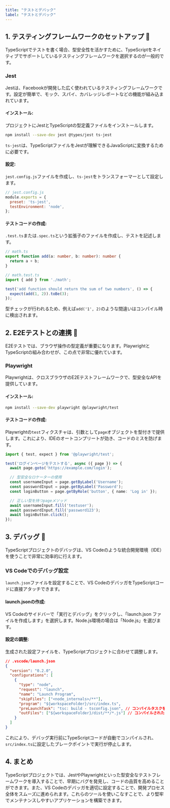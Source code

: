 ```yaml
---
title: "テストとデバック"
label: "テストとデバック"
---
```


## 1. テスティングフレームワークのセットアップ 🧪

TypeScriptでテストを書く場合、型安全性を活かすために、TypeScriptをネイティブでサポートしているテスティングフレームワークを選択するのが一般的です。

### Jest

Jestは、Facebookが開発した広く使われているテスティングフレームワークです。設定が簡単で、モック、スパイ、カバレッジレポートなどの機能が組み込まれています。

#### インストール:

プロジェクトにJestとTypeScriptの型定義ファイルをインストールします。

```bash
npm install --save-dev jest @types/jest ts-jest
```

`ts-jest`は、TypeScriptファイルをJestが理解できるJavaScriptに変換するために必要です。

#### 設定:

`jest.config.js`ファイルを作成し、`ts-jest`をトランスフォーマーとして設定します。

```javascript
// jest.config.js
module.exports = {
  preset: 'ts-jest',
  testEnvironment: 'node',
};
```

#### テストコードの作成:

`.test.ts`または`.spec.ts`という拡張子のファイルを作成し、テストを記述します。

```typescript
// math.ts
export function add(a: number, b: number): number {
  return a + b;
}

// math.test.ts
import { add } from './math';

test('add function should return the sum of two numbers', () => {
  expect(add(1, 2)).toBe(3);
});
```

型チェックが行われるため、例えば`add('1', 2)`のような間違いはコンパイル時に検出されます。

## 2. E2Eテストとの連携 🔗

E2Eテストでは、ブラウザ操作の型定義が重要になります。PlaywrightとTypeScriptの組み合わせが、この点で非常に優れています。

### Playwright

Playwrightは、クロスブラウザのE2Eテストフレームワークで、型安全なAPIを提供しています。

#### インストール:

```bash
npm install --save-dev playwright @playwright/test
```

#### テストコードの作成:

Playwrightの`test`フィクスチャは、引数として`page`オブジェクトを型付きで提供します。これにより、IDEのオートコンプリートが効き、コードのミスを防げます。

```typescript
import { test, expect } from '@playwright/test';

test('ログインページをテストする', async ({ page }) => {
  await page.goto('https://example.com/login');

  // 型安全なロケーターの使用
  const usernameInput = page.getByLabel('Username');
  const passwordInput = page.getByLabel('Password');
  const loginButton = page.getByRole('button', { name: 'Log in' });

  // 正しい型を持つpageメソッド
  await usernameInput.fill('testuser');
  await passwordInput.fill('password123');
  await loginButton.click();
});
```

## 3. デバッグ 🐞

TypeScriptプロジェクトのデバッグは、VS Codeのような統合開発環境（IDE）を使うことで非常に効率的に行えます。

### VS Codeでのデバッグ設定

`launch.json`ファイルを設定することで、VS CodeのデバッガをTypeScriptコードに直接アタッチできます。

#### launch.jsonの作成:

VS Codeのサイドバーで「実行とデバッグ」をクリックし、「launch.json ファイルを作成します」を選択します。Node.js環境の場合は「Node.js」を選びます。

#### 設定の調整:

生成された設定ファイルを、TypeScriptプロジェクトに合わせて調整します。

```json
// .vscode/launch.json
{
  "version": "0.2.0",
  "configurations": [
    {
      "type": "node",
      "request": "launch",
      "name": "Launch Program",
      "skipFiles": ["<node_internals>/**"],
      "program": "${workspaceFolder}/src/index.ts",
      "preLaunchTask": "tsc: build - tsconfig.json", // コンパイルタスクを実行
      "outFiles": ["${workspaceFolder}/dist/**/*.js"] // コンパイルされたJSファイルを指定
    }
  ]
}
```

これにより、デバッグ実行前にTypeScriptコードが自動でコンパイルされ、`src/index.ts`に設定したブレークポイントで実行が停止します。

## 4. まとめ

TypeScriptプロジェクトでは、JestやPlaywrightといった型安全なテストフレームワークを導入することで、早期にバグを発見し、コードの品質を高めることができます。また、VS Codeのデバッガを適切に設定することで、開発プロセス全体をスムーズに進められます。これらのツールを使いこなすことで、より堅牢でメンテナンスしやすいアプリケーションを構築できます。